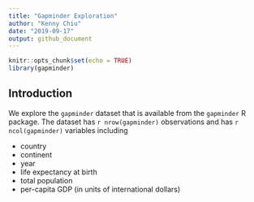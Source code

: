 ```yaml
---
title: "Gapminder Exploration"
author: "Kenny Chiu"
date: "2019-09-17"
output: github_document
---
```


```r
knitr::opts_chunk$set(echo = TRUE)
library(gapminder)
```

## Introduction

We explore the `gapminder` dataset that is available from the `gapminder` R package. The dataset has `r nrow(gapminder)` observations and has `r ncol(gapminder)` variables including

* country
* continent
* year
* life expectancy at birth
* total population
* per-capita GDP (in units of international dollars)